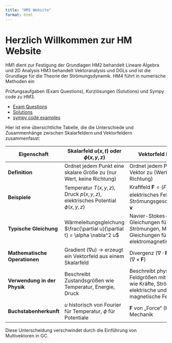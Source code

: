 ```yaml
---
title: "HM3 Website"
format: html
---
```


# Herzlich Willkommen zur HM Website

HM1 dient zur Festigung der Grundlagen
HM2 behandelt Lineare Algebra und 2D Analysis
HM3 behandelt Vektoranalysis und DGLs und ist die Grundlage für die Theorie der Strömungsdynamik.
HM4 führt in numerische Methoden ein

Prüfungsaufgaben (Exam Questions), Kurzlösungen (Solutions) und Sympy code zu HM3.

- [Exam Questions](exam-questions.qmd)
- [Solutions](solutions.qmd)
- [sympy code examples](hm3_python.qmd)

 

Hier ist eine übersichtliche Tabelle, die die Unterschiede und Zusammenhänge zwischen Skalarfeldern und Vektorfeldern zusammenfasst:  

| **Eigenschaft**      | **Skalarfeld $u(x,t)$ oder $\phi(x,y,z)$** | **Vektorfeld $\mathbf{F}(x,y,z)$** |
|----------------------|--------------------------------------------------|----------------------------------|
| **Definition**       | Ordnet jedem Punkt eine skalare Größe zu (nur Wert, keine Richtung) | Ordnet jedem Punkt einen Vektor zu (Wert + Richtung) |
| **Beispiele**       | Temperatur $T(x,y,z)$, Druck $p(x,y,z)$, elektrisches Potential $\phi(x,y,z)$ | Kraftfeld $\mathbf{F} = (F_x, F_y, F_z)$, elektrisches Feld $\mathbf{E}$, Strömungsgeschwindigkeit $\mathbf{v}$|
| **Typische Gleichung** | Wärmeleitungsgleichung $\frac{\partial u}{\partial t} = \alpha \nabla^2 u$ | Navier-Stokes-Gleichungen für Strömungen, Maxwell-Gleichungen für elektromagnetische Felder |
| **Mathematische Operationen** | Gradient ($\nabla u$) → erzeugt ein Vektorfeld aus einem Skalarfeld | Divergenz ($\nabla \cdot \mathbf{F}$), Rotation ($\nabla \times \mathbf{F}$) |
| **Verwendung in der Physik** | Beschreibt Zustandsgrößen wie Temperatur, Energie, Druck | Beschreibt physikalische Feldgrößen mit Richtung wie Kräfte, Strömungen, elektrische und magnetische Felder |
| **Buchstabenherkunft** | $u$ historisch von Fourier für Temperatur, $\phi$ für Potentiale | $\mathbf{F}$ von „Force“ (Kraft) in der Mechanik |

Diese Unterscheidung verschwindet durch die Einführung von Multivektoren in GC.
